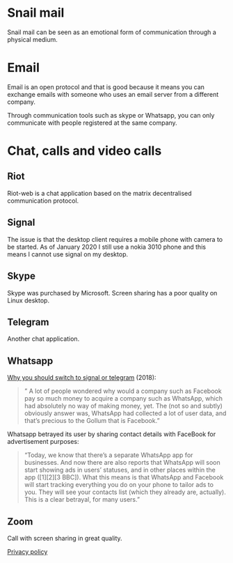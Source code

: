# Snail mail

Snail mail can be seen as an emotional form of communication through a physical medium.

# Email

Email is an open protocol and that is good because it means 
you can exchange emails with someone who uses an email server from a different company.

Through communication tools such as skype or Whatsapp, you can only communicate
with people registered at the same company.

# Chat, calls and video calls

## Riot

Riot-web is a chat application based on the matrix decentralised communication protocol. 

## Signal 

The issue is that the desktop client requires a mobile phone with camera to be started. 
As of January 2020 I still use a nokia 3010 phone and this means I cannot use signal on my desktop. 

## Skype

Skype was purchased by Microsoft. 
Screen sharing has a poor quality on Linux desktop.

## Telegram

Another chat application. 

## Whatsapp

[Why you should switch to signal or telegram](https://medium.com/@contactsunny/why-you-should-switch-to-signal-or-telegram-from-whatsapp-today-fa773694d05e) (2018):

> " A lot of people wondered why would a company such as Facebook pay so much
> money to acquire a company such as WhatsApp, which had absolutely no way of
> making money, yet. The (not so and subtly) obviously answer was, WhatsApp had
> collected a lot of user data, and that’s precious to the Gollum that is
> Facebook."

Whatsapp betrayed its user by sharing contact details with FaceBook for advertisement purposes:

> "Today, we know that there’s a separate WhatsApp app for businesses. And now
> there are also reports that WhatsApp will soon start showing ads in users’
> statuses, and in other places within the app ([1][2][3 BBC]). What this means
> is that WhatsApp and Facebook will start tracking everything you do on your
> phone to tailor ads to you. They will see your contacts list (which they
> already are, actually). This is a clear betrayal, for many users. "


## Zoom 

Call with screen sharing in great quality. 

[Privacy policy](https://zoom.us/privacy)



